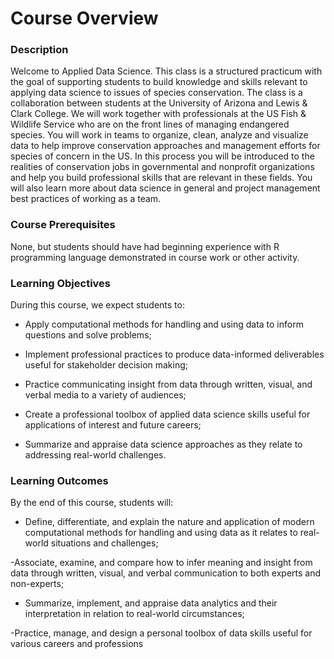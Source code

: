 # Course Overview

### Description
Welcome to Applied Data Science. This class is a structured practicum with the goal of supporting students to build knowledge and skills relevant to applying data science to issues of species conservation. The class is a collaboration between students at the University of Arizona and Lewis & Clark College. We will work together with professionals at the US Fish & Wildlife Service who are on the front lines of managing endangered species. You will work in teams to organize, clean, analyze and visualize data to help improve conservation approaches and management efforts for species of concern in the US. In this process you will be introduced to the realities of conservation jobs in governmental and nonprofit organizations and help you build professional skills that are relevant in these fields. You will also learn more about data science in general and project management best practices of working as a team.

### Course Prerequisites
None, but students should have had beginning experience with R programming language demonstrated in course work or other activity.

### Learning Objectives
During this course, we expect students to:

- Apply computational methods for handling and using data to inform questions and solve problems;

- Implement professional practices to produce data-informed deliverables useful for stakeholder decision making;

- Practice communicating insight from data through written, visual, and verbal media to a variety of audiences;

- Create a professional toolbox of applied data science skills useful for applications of interest and future careers;

- Summarize and appraise data science approaches as they relate to addressing real-world challenges.

### Learning Outcomes
By the end of this course, students will:

- Define, differentiate, and explain the nature and application of modern computational methods for handling and using data as it relates to real-world situations and challenges; 

-Associate, examine, and compare how to infer meaning and insight from data through written, visual, and verbal communication to both experts and non-experts;

- Summarize, implement, and appraise data analytics and their interpretation in relation to real-world circumstances;

-Practice, manage, and design a personal toolbox of data skills useful for various careers and professions



